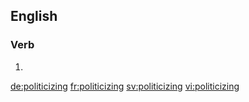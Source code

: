 ==English==

===Verb===
{{head|en}}

# {{present participle of|politicize|lang=en}}

[[de:politicizing]]
[[fr:politicizing]]
[[sv:politicizing]]
[[vi:politicizing]]